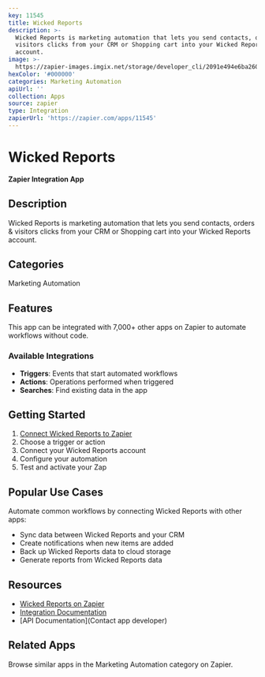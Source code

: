 ```yaml
---
key: 11545
title: Wicked Reports
description: >-
  Wicked Reports is marketing automation that lets you send contacts, orders &
  visitors clicks from your CRM or Shopping cart into your Wicked Reports
  account.
image: >-
  https://zapier-images.imgix.net/storage/developer_cli/2091e494e6ba2608162bc2fbc476631c.png?auto=format%2Ccompress&ixlib=python-3.0.0&q=50
hexColor: '#000000'
categories: Marketing Automation
apiUrl: ''
collection: Apps
source: zapier
type: Integration
zapierUrl: 'https://zapier.com/apps/11545'
---
```

# Wicked Reports

**Zapier Integration App**

## Description

Wicked Reports is marketing automation that lets you send contacts, orders & visitors clicks from your CRM or Shopping cart into your Wicked Reports account.

## Categories

Marketing Automation

## Features

This app can be integrated with 7,000+ other apps on Zapier to automate workflows without code.

### Available Integrations

- **Triggers**: Events that start automated workflows
- **Actions**: Operations performed when triggered
- **Searches**: Find existing data in the app

## Getting Started

1. [Connect Wicked Reports to Zapier](https://zapier.com/apps/11545)
2. Choose a trigger or action
3. Connect your Wicked Reports account
4. Configure your automation
5. Test and activate your Zap

## Popular Use Cases

Automate common workflows by connecting Wicked Reports with other apps:

- Sync data between Wicked Reports and your CRM
- Create notifications when new items are added
- Back up Wicked Reports data to cloud storage
- Generate reports from Wicked Reports data

## Resources

- [Wicked Reports on Zapier](https://zapier.com/apps/11545)
- [Integration Documentation](https://zapier.com/apps/11545/integrations)
- [API Documentation](Contact app developer)

## Related Apps

Browse similar apps in the Marketing Automation category on Zapier.
